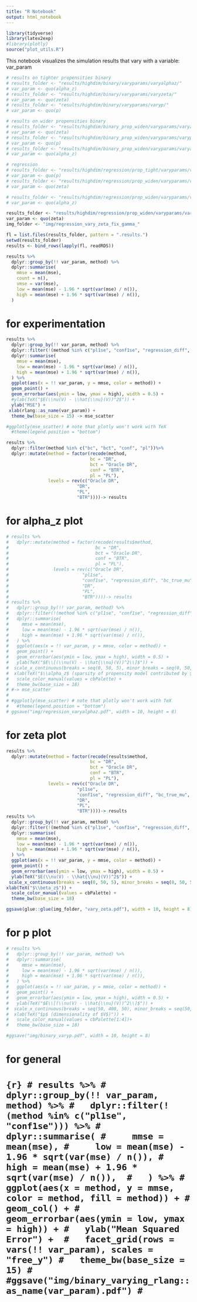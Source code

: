 ```yaml
---
title: "R Notebook"
output: html_notebook
---
```

```r
library(tidyverse)
library(latex2exp)
#library(plotly)
source("plot_utils.R")
```


This notebook visualizes the simulation results that vary with a variable: var_param

```r
# results on tighter propensities binary
# results_folder <- "results/highdim/binary/varyparams/varyalphaz/"
# var_param <- quo(alpha_z)
# results_folder <- "results/highdim/binary/varyparams/varyzeta/"
# var_param <- quo(zeta)
# results_folder <- "results/highdim/binary/varyparams/varyp/"
# var_param <- quo(p)

# results on wider propensities binary
# results_folder <- "results/highdim/binary_prop_widen/varyparams/varyzeta/"
# var_param <- quo(zeta)
# results_folder <- "results/highdim/binary_prop_widen/varyparams/varyp/"
# var_param <- quo(p)
# results_folder <- "results/highdim/binary_prop_widen/varyparams/varyalphaz/"
# var_param <- quo(alpha_z)

# regression
# results_folder <- "results/highdim/regression/prop_tight/varyparams/varyp/"
# var_param <- quo(p)
# results_folder <- "results/highdim/regression/prop_widen/varyparams/varyzeta/"
# var_param <- quo(zeta)

# results_folder <- "results/highdim/regression/prop_widen/varyparams/varyalphaz/"
# var_param <- quo(alpha_z)

results_folder <- "results/highdim/regression/prop_widen/varyparams/vary_zeta_fix_gamma/"
var_param <- quo(zeta)
img_folder <- "img/regression_vary_zeta_fix_gamma_"

fl = list.files(results_folder, pattern = ".results.")
setwd(results_folder)
results <- bind_rows(lapply(fl, readRDS))
```

```r
results %>%
  dplyr::group_by(!! var_param, method) %>%
  dplyr::summarise(
    mmse = mean(mse),
    count = n(),
    vmse = var(mse),
    low = mean(mse) - 1.96 * sqrt(var(mse) / n()),
    high = mean(mse) + 1.96 * sqrt(var(mse) / n()), 
  ) 
```


# for experimentation
```r
results %>%
  dplyr::group_by(!! var_param, method) %>%
  dplyr::filter(!(method %in% c("pl1se", "conf1se", "regression_diff", "bc_true_mu", "bc_true_prop", "bc_rt",  "oracle_plugin", "oracle_plugin_1se"))) %>%
  dplyr::summarise(
    mmse = mean(mse),
    low = mean(mse) - 1.96 * sqrt(var(mse) / n()),
    high = mean(mse) + 1.96 * sqrt(var(mse) / n()), 
  ) %>% 
  ggplot(aes(x = !! var_param, y = mmse, color = method)) +
  geom_point() +
  geom_errorbar(aes(ymin = low, ymax = high), width = 0.5) +
  #ylab(TeX("$E(\\nu(V) - \\hat{\\nu}(V))^2$")) + 
  ylab("MSE") +
 xlab(rlang::as_name(var_param)) +
  theme_bw(base_size = 15) -> mse_scatter

#ggplotly(mse_scatter) # note that plotly won't work with TeX
  #theme(legend.position = "bottom")
```




```r
results %>%
  dplyr::filter(method %in% c("bc", "bct", "conf", "pl"))%>%
  dplyr::mutate(method = factor(recode(method,
                                bc = "DR",
                                bct = "Oracle DR",
                                conf = "BTR",
                                pl = "PL"),
                levels = rev(c("Oracle DR",
                           "DR",
                           "PL",
                           "BTR"))))-> results
```

# for alpha_z plot
```r
# results %>%
#   dplyr::mutate(method = factor(recode(results$method,
#                                 bc = "DR",
#                                 bct = "Oracle DR",
#                                 conf = "BTR",
#                                 pl = "PL"),
#                 levels = rev(c("Oracle DR",
#                            "pl1se",
#                            "conf1se", "regression_diff", "bc_true_mu", "bc_true_prop", "bc_rt",
#                            "DR",
#                            "PL",
#                            "BTR"))))-> results
# results %>%
#   dplyr::group_by(!! var_param, method) %>%
#   dplyr::filter(!(method %in% c("pl1se", "conf1se", "regression_diff", "bc_true_mu", "bc_true_prop", "bc_rt"))) %>%
#   dplyr::summarise(
#     mmse = mean(mse),
#     low = mean(mse) - 1.96 * sqrt(var(mse) / n()),
#     high = mean(mse) + 1.96 * sqrt(var(mse) / n()),
#   ) %>%
#   ggplot(aes(x = !! var_param, y = mmse, color = method)) +
#   geom_point() +
#   geom_errorbar(aes(ymin = low, ymax = high), width = 0.5) +
#   ylab(TeX("$E\\[(\\nu(V) - \\hat{\\nu}(V))^2\\]$")) +
#  scale_x_continuous(breaks = seq(0, 50, 5), minor_breaks = seq(0, 50, 5)) +
#  xlab(TeX("$\\alpha_z$ (sparsity of propensity model contributed by $Z$)")) +
#   scale_color_manual(values = cbPalette) +
#   theme_bw(base_size = 18)
# #-> mse_scatter
# 
# #ggplotly(mse_scatter) # note that plotly won't work with TeX
#   #theme(legend.position = "bottom")
# ggsave("img/regression_varyalphaz.pdf", width = 10, height = 8)
```

# for zeta plot


```r
results %>%
  dplyr::mutate(method = factor(recode(results$method,
                                bc = "DR",
                                bct = "Oracle DR",
                                conf = "BTR",
                                pl = "PL"),
                levels = rev(c("Oracle DR",
                           "pl1se",
                           "conf1se", "regression_diff", "bc_true_mu", "bc_true_prop", "bc_rt",
                           "DR",
                           "PL",
                           "BTR"))))-> results
results %>%
  dplyr::group_by(!! var_param, method) %>%
  dplyr::filter(!(method %in% c("pl1se", "conf1se", "regression_diff", "bc_true_mu", "bc_true_prop", "bc_rt"))) %>%
  dplyr::summarise(
    mmse = mean(mse),
    low = mean(mse) - 1.96 * sqrt(var(mse) / n()),
    high = mean(mse) + 1.96 * sqrt(var(mse) / n()),
  ) %>%
  ggplot(aes(x = !! var_param, y = mmse, color = method)) +
  geom_point() +
  geom_errorbar(aes(ymin = low, ymax = high), width = 0.5) +
  ylab(TeX("$E(\\nu(V) - \\hat{\\nu}(V))^2$")) +
 scale_x_continuous(breaks = seq(0, 50, 5), minor_breaks = seq(0, 50, 5)) +
xlab(TeX("$\\beta_z$")) +
  scale_color_manual(values = cbPalette) +
  theme_bw(base_size = 18)

ggsave(glue::glue(img_folder, "vary_zeta.pdf"), width = 10, height = 8)
```


# for p plot

```R
# results %>%
#   dplyr::group_by(!! var_param, method) %>%
#   dplyr::summarise(
#     mmse = mean(mse),
#     low = mean(mse) - 1.96 * sqrt(var(mse) / n()),
#     high = mean(mse) + 1.96 * sqrt(var(mse) / n()),
#   ) %>%
#   ggplot(aes(x = !! var_param, y = mmse, color = method)) +
#   geom_point() +
#   geom_errorbar(aes(ymin = low, ymax = high), width = 0.5) +
#   ylab(TeX("$E\\[(\\nu(V) - \\hat{\\nu}(V))^2\\]$")) +
#  scale_x_continuous(breaks = seq(50, 400, 50), minor_breaks = seq(50, 400, 50)) +
#  xlab(TeX("$p$ (dimensionality of $V$)")) +
#   scale_color_manual(values = cbPalette[1:4])+
#   theme_bw(base_size = 18)

#ggsave("img/binary_varyp.pdf", width = 10, height = 8)
```


# for general

# ```{r}
# results %>%
#   dplyr::group_by(!! var_param, method) %>%
#   dplyr::filter(!(method %in% c("pl1se", "conf1se"))) %>%
#   dplyr::summarise(
#     mmse = mean(mse),
#     low = mean(mse) - 1.96 * sqrt(var(mse) / n()),
#     high = mean(mse) + 1.96 * sqrt(var(mse) / n()), 
#   ) %>%
#   ggplot(aes(x = method, y = mmse, color = method, fill = method)) +
#   geom_col() +
#   geom_errorbar(aes(ymin = low, ymax = high)) +
#   ylab("Mean Squared Error") + 
#   facet_grid(rows = vars(!! var_param), scales = "free_y")
#   theme_bw(base_size = 15)
# #ggsave("img/binary_varying_rlang::as_name(var_param).pdf")
# ```
